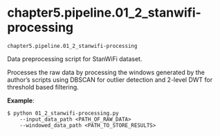 # chapter5.pipeline.01_2_stanwifi-processing { #libs.chapter5.pipeline.01_2_stanwifi-processing }

`chapter5.pipeline.01_2_stanwifi-processing`

Data preprocessing script for StanWiFi dataset.

Processes the raw data by processing the windows generated by the author's scripts using DBSCAN for outlier detection
and 2-level DWT for threshold based filtering.

**Example**:

    $ python 01_2_stanwifi-processing.py 
        --input_data_path <PATH_OF_RAW_DATA> 
        --windowed_data_path <PATH_TO_STORE_RESULTS>